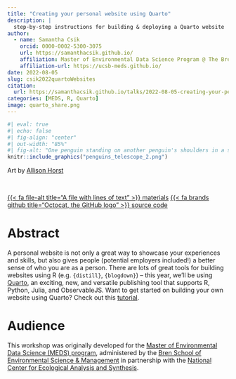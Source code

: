 ```yaml
---
title: "Creating your personal website using Quarto"
description: |
  step-by-step instructions for building & deploying a Quarto website
author:
  - name: Samantha Csik
    orcid: 0000-0002-5300-3075 
    url: https://samanthacsik.github.io/
    affiliation: Master of Environmental Data Science Program @ The Bren School (UCSB) & The National Center for Ecological Analysis and Synthesis
    affiliation-url: https://ucsb-meds.github.io/
date: 2022-08-05
slug: csik2022quartoWebsites
citation: 
  url: https://samanthacsik.github.io/talks/2022-08-05-creating-your-personal-website-using-quarto/
categories: [MEDS, R, Quarto]
image: quarto_share.png
---
```


```r
#| eval: true 
#| echo: false
#| fig-align: "center"
#| out-width: "85%" 
#| fig-alt: "One penguin standing on another penguin's shoulders in a snowscape, looking through a telescope at a Quarto logo 'moon' in the night sky."
knitr::include_graphics("penguins_telescope_2.png")
```

::: {.gray-italic .center-text}
Art by [Allison Horst](https://allisonhorst.com/)
:::

<br>

::: {.center-text}
[{{< fa file-alt title="A file with lines of text" >}} materials](https://ucsb-meds.github.io/creating-quarto-websites/){.btn role="button" target="_blank"} [{{< fa brands github title="Octocat, the GitHub logo" >}} source code](https://github.com/UCSB-MEDS/creating-quarto-websites){.btn role="button" target="_blank"} 
:::

# Abstract

A personal website is not only a great way to showcase your experiences and skills, but also gives people (potential employers included!) a better sense of who you are as a person. There are lots of great tools for building websites using R (e.g. `{distill}`, `{blogdown}`) -- this year, we'll be using [Quarto](https://quarto.org/), an exciting, new, and versatile publishing tool that supports R, Python, Julia, and ObservableJS. Want to get started on building your own website using Quarto? Check out this [tutorial](https://ucsb-meds.github.io/creating-quarto-websites/).

# Audience

This workshop was originally developed for the [Master of Environmental Data Science (MEDS) program](https://ucsb-meds.github.io/), administered by the [Bren School of Environmental Science & Management](https://bren.ucsb.edu/masters-programs/master-environmental-data-science) in partnership with the [National Center for Ecological Analysis and Synthesis](https://www.nceas.ucsb.edu/).
